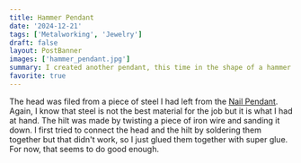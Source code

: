 ```yaml
---
title: Hammer Pendant
date: '2024-12-21'
tags: ['Metalworking', 'Jewelry']
draft: false
layout: PostBanner
images: ['hammer_pendant.jpg']
summary: I created another pendant, this time in the shape of a hammer.
favorite: true
---
```


The head was filed from a piece of steel I had left from the <a href="/blog/nail_pendant">Nail Pendant</a>. Again, I know that steel is not the best material for the job but it is what I had at hand.
The hilt was made by twisting a piece of iron wire and sanding it down. I first tried to connect the head and the hilt by soldering them together but that didn't work, so I just glued them together with super glue. For now, that seems to do good enough.